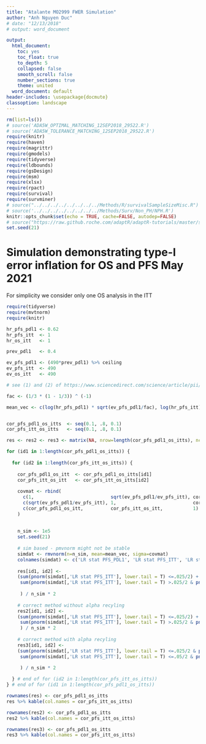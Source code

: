 ---
title: "Atalante MO2999 FWER Simulation"
author: "Anh Nguyen Duc"
# date: "12/13/2018"
# output: word_document

output:
  html_document:
    toc: yes
    toc_float: true
    to_depth: 5
    collapsed: false
    smooth_scroll: false
    number_sections: true
    theme: united
  word_document: default
header-includes: \usepackage{docmute}
classoption: landscape
---

```{r,echo=F,message=F,warning=F}
rm(list=ls())
# source('ADA5W_OPTIMAL_MATCHING_12SEP2018_29522.R')
# source('ADA5W_TOLERANCE_MATCHING_12SEP2018_29522.R')
require(knitr)
require(haven)
require(magrittr)
require(gmodels)
require(tidyverse)
require(ldbounds)
require(gsDesign)
require(msm)
require(xlsx)
require(rpact)
require(survival)
require(survminer)
# source("../../../../../../../../Methods/R/survivalSampleSizeMisc.R")
# source('../../../../../../../../Methods/Surv/Non_PH/NPH.R')
knitr::opts_chunk$set(echo = TRUE, cache=FALSE, autodep=FALSE)
# source("https://raw.github.roche.com/adaptR/adaptR-tutorials/master/simpleBoundarySummary.R")
set.seed(21)
```



# Simulation demonstrating type-I error inflation for OS and PFS May 2021

For simplicity we consider only one OS analysis in the ITT

```{r,echo=T,message=F,warning=F}
require(tidyverse)
require(mvtnorm)
require(knitr)

hr_pfs_pdl1 <- 0.62
hr_pfs_itt  <- 1
hr_os_itt   <- 1

prev_pdl1   <- 0.4

ev_pfs_pdl1 <- (490*prev_pdl1) %>% ceiling
ev_pfs_itt  <- 490
ev_os_itt   <- 490

# see (1) and (2) of https://www.sciencedirect.com/science/article/pii/S155171442030327X#! or Chapter 3 of Group Sequential Methods with Applications to Clinical Trials. Christopher Jennison and Bruce W. Turnbull.

fac <- (1/3 * (1 - 1/3)) ^ (-1)

mean_vec <- c(log(hr_pfs_pdl1) * sqrt(ev_pfs_pdl1/fac), log(hr_pfs_itt) * sqrt(ev_pfs_itt/fac), log(hr_os_itt) * sqrt(ev_os_itt/fac))


cor_pfs_pdl1_os_itts  <- seq(0.1, .8, 0.1)
cor_pfs_itt_os_itts   <- seq(0.1, .8, 0.1)

res <- res2 <- res3 <- matrix(NA, nrow=length(cor_pfs_pdl1_os_itts), ncol=length(cor_pfs_itt_os_itts))

for (id1 in 1:length(cor_pfs_pdl1_os_itts)) {
  
  for (id2 in 1:length(cor_pfs_itt_os_itts)) {
    
    cor_pfs_pdl1_os_itt  <- cor_pfs_pdl1_os_itts[id1]
    cor_pfs_itt_os_itt   <- cor_pfs_itt_os_itts[id2]
    
    covmat <- rbind(
      c(1,                            sqrt(ev_pfs_pdl1/ev_pfs_itt), cor_pfs_pdl1_os_itt),
      c(sqrt(ev_pfs_pdl1/ev_pfs_itt), 1,                            cor_pfs_itt_os_itt ),
      c(cor_pfs_pdl1_os_itt,          cor_pfs_itt_os_itt,           1)
    )
    
    
    n_sim <- 1e5
    set.seed(21)
    
    # sim based - pmvnorm might not be stable
    simdat <- rmvnorm(n=n_sim, mean=mean_vec, sigma=covmat)
    colnames(simdat) <- c('LR stat PFS_PDL1', 'LR stat PFS_ITT', 'LR stat OS_ITT')
    
    res[id1, id2] <-
    (sum(pnorm(simdat[,'LR stat PFS_ITT'], lower.tail = T) <=.025/2) +  
     sum(pnorm(simdat[,'LR stat PFS_ITT'], lower.tail = T) >.025/2 & pnorm(simdat[,'LR stat PFS_PDL1'], lower.tail = T) <=.025/2 & pnorm(simdat[,'LR stat OS_ITT'], lower.tail = T) <=.05/2)
     
     ) / n_sim * 2
    
    # correct method without alpha recyling
    res2[id1, id2] <-
    (sum(pnorm(simdat[,'LR stat PFS_ITT'], lower.tail = T) <=.025/2) +  
     sum(pnorm(simdat[,'LR stat PFS_ITT'], lower.tail = T) >.025/2 & pnorm(simdat[,'LR stat PFS_PDL1'], lower.tail = T) <=.025/2 & pnorm(simdat[,'LR stat OS_ITT'], lower.tail = T) <=.025/2) 
     ) / n_sim * 2    
    
    # correct method with alpha recyling 
    res3[id1, id2] <-
    (sum(pnorm(simdat[,'LR stat PFS_ITT'], lower.tail = T) <=.025/2 & pnorm(simdat[,'LR stat PFS_PDL1'], lower.tail = T) >.025/2) +
     sum(pnorm(simdat[,'LR stat PFS_ITT'], lower.tail = T) <=.05/2 & pnorm(simdat[,'LR stat PFS_PDL1'], lower.tail = T) <=.025/2) 

     ) / n_sim * 2
   
  } # end of for (id2 in 1:length(cor_pfs_itt_os_itts))
} # end of for (id1 in 1:length(cor_pfs_pdl1_os_itts)) 

rownames(res) <- cor_pfs_pdl1_os_itts
res %>% kable(col.names = cor_pfs_itt_os_itts)

rownames(res2) <- cor_pfs_pdl1_os_itts
res2 %>% kable(col.names = cor_pfs_itt_os_itts)

rownames(res3) <- cor_pfs_pdl1_os_itts
res3 %>% kable(col.names = cor_pfs_itt_os_itts)
```